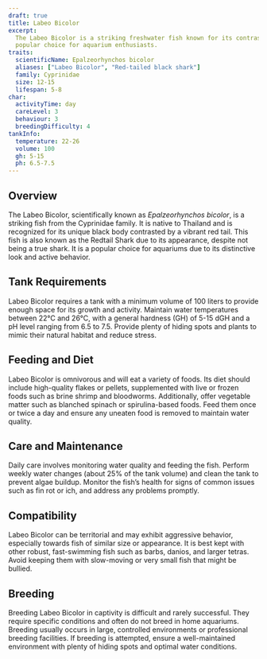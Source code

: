 ```yaml
---
draft: true
title: Labeo Bicolor
excerpt:
  The Labeo Bicolor is a striking freshwater fish known for its contrasting black and red coloration, making it a
  popular choice for aquarium enthusiasts.
traits:
  scientificName: Epalzeorhynchos bicolor
  aliases: ["Labeo Bicolor", "Red-tailed black shark"]
  family: Cyprinidae
  size: 12-15
  lifespan: 5-8
char:
  activityTime: day
  careLevel: 3
  behaviour: 3
  breedingDifficulty: 4
tankInfo:
  temperature: 22-26
  volume: 100
  gh: 5-15
  ph: 6.5-7.5
---
```


## Overview

The Labeo Bicolor, scientifically known as _Epalzeorhynchos bicolor_, is a striking fish from the Cyprinidae family. It
is native to Thailand and is recognized for its unique black body contrasted by a vibrant red tail. This fish is also
known as the Redtail Shark due to its appearance, despite not being a true shark. It is a popular choice for aquariums
due to its distinctive look and active behavior.

## Tank Requirements

Labeo Bicolor requires a tank with a minimum volume of 100 liters to provide enough space for its growth and activity.
Maintain water temperatures between 22°C and 26°C, with a general hardness (GH) of 5-15 dGH and a pH level ranging from
6.5 to 7.5. Provide plenty of hiding spots and plants to mimic their natural habitat and reduce stress.

## Feeding and Diet

Labeo Bicolor is omnivorous and will eat a variety of foods. Its diet should include high-quality flakes or pellets,
supplemented with live or frozen foods such as brine shrimp and bloodworms. Additionally, offer vegetable matter such as
blanched spinach or spirulina-based foods. Feed them once or twice a day and ensure any uneaten food is removed to
maintain water quality.

## Care and Maintenance

Daily care involves monitoring water quality and feeding the fish. Perform weekly water changes (about 25% of the tank
volume) and clean the tank to prevent algae buildup. Monitor the fish’s health for signs of common issues such as fin
rot or ich, and address any problems promptly.

## Compatibility

Labeo Bicolor can be territorial and may exhibit aggressive behavior, especially towards fish of similar size or
appearance. It is best kept with other robust, fast-swimming fish such as barbs, danios, and larger tetras. Avoid
keeping them with slow-moving or very small fish that might be bullied.

## Breeding

Breeding Labeo Bicolor in captivity is difficult and rarely successful. They require specific conditions and often do
not breed in home aquariums. Breeding usually occurs in large, controlled environments or professional breeding
facilities. If breeding is attempted, ensure a well-maintained environment with plenty of hiding spots and optimal water
conditions.
